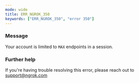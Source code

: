 ```yaml
---
mode: wide
title: ERR_NGROK_350
keywords: ["ERR_NGROK_350", "error 350"]
---
```



### Message

Your account is limited to `MAX` endpoints in a session.

<ErrorDetails />

### Further help

If you're having trouble resolving this error, please reach out to [support@ngrok.com](mailto:support@ngrok.com?subject=Help%20with%20ERR_NGROK_350)
